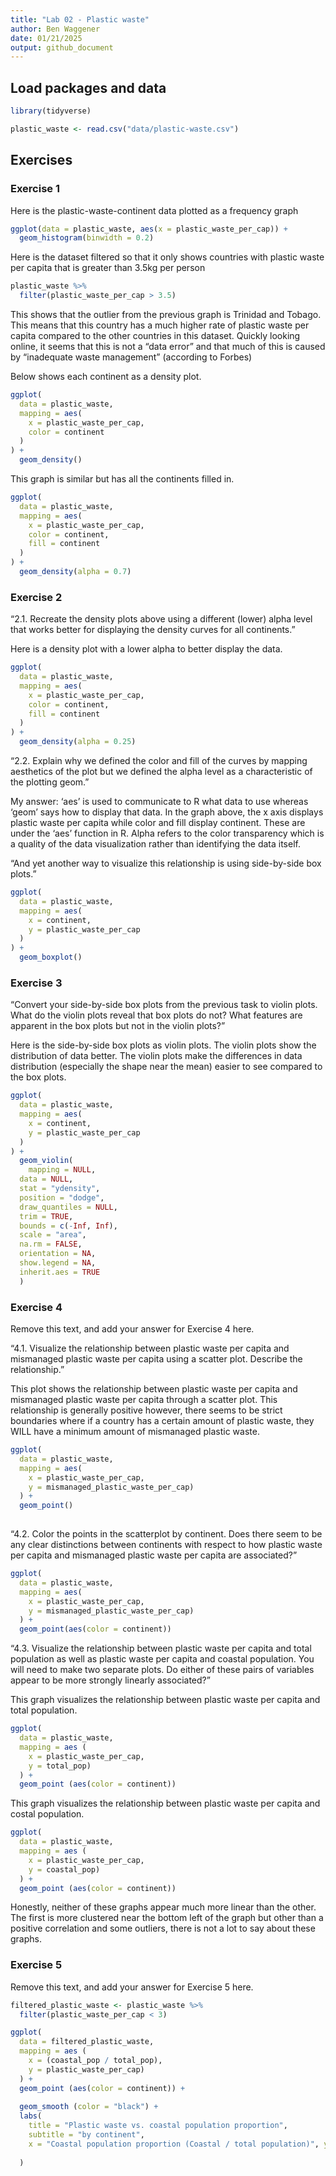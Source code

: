 ```yaml
---
title: "Lab 02 - Plastic waste"
author: Ben Waggener
date: 01/21/2025
output: github_document
---
```


## Load packages and data

```r
library(tidyverse) 
```

```r
plastic_waste <- read.csv("data/plastic-waste.csv")
```

## Exercises

### Exercise 1

Here is the plastic-waste-continent data plotted as a frequency graph 

```r
ggplot(data = plastic_waste, aes(x = plastic_waste_per_cap)) +
  geom_histogram(binwidth = 0.2)
```

Here is the dataset filtered so that it only shows countries with plastic waste per capita that is greater than 3.5kg per person
```r

plastic_waste %>%
  filter(plastic_waste_per_cap > 3.5)
```
This shows that the outlier from the previous graph is Trinidad and Tobago. This means that this country has a much higher rate of plastic waste per capita compared to the other countries in this dataset. Quickly looking online, it seems that this is not a "data error" and that much of this is caused by "inadequate waste management" (according to Forbes)


Below shows each continent as a density plot.

```r

ggplot(
  data = plastic_waste,
  mapping = aes(
    x = plastic_waste_per_cap,
    color = continent
  )
) +
  geom_density()

```

This graph is similar but has all the continents filled in.

```r
ggplot(
  data = plastic_waste,
  mapping = aes(
    x = plastic_waste_per_cap,
    color = continent,
    fill = continent
  )
) +
  geom_density(alpha = 0.7)
```


### Exercise 2


"2.1. Recreate the density plots above using a different (lower) alpha level that works better for displaying the density curves for all continents."

Here is a density plot with a lower alpha to better display the data.


```r
ggplot(
  data = plastic_waste,
  mapping = aes(
    x = plastic_waste_per_cap,
    color = continent,
    fill = continent
  )
) +
  geom_density(alpha = 0.25)
```


"2.2. Explain why we defined the color and fill of the curves by mapping aesthetics of the plot but we defined the alpha level as a characteristic of the plotting geom."

My answer: 'aes' is used to communicate to R what data to use whereas 'geom' says how to display that data. In the graph above, the x axis displays plastic waste per capita while color and fill display continent. These are under the 'aes' function in R. Alpha refers to the color transparency which is a quality of the data visualization rather than identifying the data itself.


"And yet another way to visualize this relationship is using side-by-side box plots."

```r
ggplot(
  data = plastic_waste,
  mapping = aes(
    x = continent,
    y = plastic_waste_per_cap
  )
) +
  geom_boxplot()
```





### Exercise 3

"Convert your side-by-side box plots from the previous task to violin plots. What do the violin plots reveal that box plots do not? What features are apparent in the box plots but not in the violin plots?"

Here is the side-by-side box plots as violin plots. The violin plots show the distribution of data better. The violin plots make the differences in data distribution (especially the shape near the mean) easier to see compared to the box plots.

```r
ggplot(
  data = plastic_waste,
  mapping = aes(
    x = continent,
    y = plastic_waste_per_cap
  )
) +
  geom_violin(
    mapping = NULL,
  data = NULL,
  stat = "ydensity",
  position = "dodge",
  draw_quantiles = NULL,
  trim = TRUE,
  bounds = c(-Inf, Inf),
  scale = "area",
  na.rm = FALSE,
  orientation = NA,
  show.legend = NA,
  inherit.aes = TRUE
  )
```

### Exercise 4

Remove this text, and add your answer for Exercise 4 here.

"4.1. Visualize the relationship between plastic waste per capita and mismanaged plastic waste per capita using a scatter plot. Describe the relationship."

This plot shows the relationship between plastic waste per capita and mismanaged plastic waste per capita through a scatter plot. This relationship is generally positive however, there seems to be strict boundaries where if a country has a certain amount of plastic waste, they WILL have a minimum amount of mismanaged plastic waste. 

```r
ggplot(
  data = plastic_waste,
  mapping = aes(
    x = plastic_waste_per_cap,
    y = mismanaged_plastic_waste_per_cap)
  ) +
  geom_point()
  
```

"4.2. Color the points in the scatterplot by continent. Does there seem to be any clear distinctions between continents with respect to how plastic waste per capita and mismanaged plastic waste per capita are associated?"

```r
ggplot(
  data = plastic_waste,
  mapping = aes(
    x = plastic_waste_per_cap,
    y = mismanaged_plastic_waste_per_cap)
  ) +
  geom_point(aes(color = continent))
```

"4.3. Visualize the relationship between plastic waste per capita and total population as well as plastic waste per capita and coastal population. You will need to make two separate plots. Do either of these pairs of variables appear to be more strongly linearly associated?"

This graph visualizes the relationship between plastic waste per capita and total population. 

```r
ggplot(
  data = plastic_waste,
  mapping = aes (
    x = plastic_waste_per_cap,
    y = total_pop)
  ) +
  geom_point (aes(color = continent))

```

This graph visualizes the relationship between plastic waste per capita and costal population.

```r
ggplot(
  data = plastic_waste,
  mapping = aes (
    x = plastic_waste_per_cap,
    y = coastal_pop)
  ) +
  geom_point (aes(color = continent))
```

Honestly, neither of these graphs appear much more linear than the other. The first is more clustered near the bottom left of the graph but other than a positive correlation and some outliers, there is not a lot to say about these graphs.

### Exercise 5

Remove this text, and add your answer for Exercise 5 here.

```r
filtered_plastic_waste <- plastic_waste %>%
  filter(plastic_waste_per_cap < 3)

ggplot(
  data = filtered_plastic_waste,
  mapping = aes (
    x = (coastal_pop / total_pop),
    y = plastic_waste_per_cap)
  ) +
  geom_point (aes(color = continent)) +
  
  geom_smooth (color = "black") +
  labs(
    title = "Plastic waste vs. coastal population proportion",
    subtitle = "by continent",
    x = "Coastal population proportion (Coastal / total population)", y = "Plastic waste per capita",
    
  )

```


